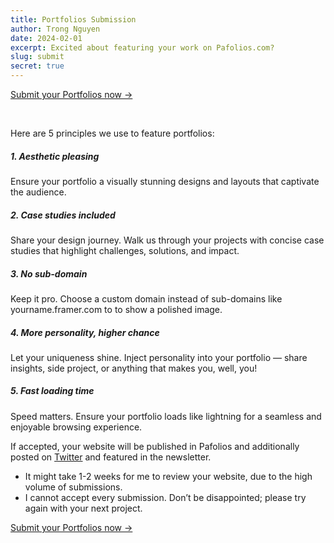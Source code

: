 ```yaml
---
title: Portfolios Submission
author: Trong Nguyen
date: 2024-02-01
excerpt: Excited about featuring your work on Pafolios.com?
slug: submit
secret: true
---
```


<p>
    <a class="button button-prim" href="https://tally.so/r/wgGd0K">Submit your Portfolios now → </a>
</p>

<br/>

Here are 5 principles we use to feature portfolios:

##### 1. Aesthetic pleasing

Ensure your portfolio a visually stunning designs and layouts that captivate the audience.

##### 2. Case studies included

Share your design journey. Walk us through your projects with concise case studies that highlight challenges, solutions, and impact.

##### 3. No sub-domain

Keep it pro. Choose a custom domain instead of sub-domains like yourname.framer.com to to show a polished image.

##### 4. More personality, higher chance

Let your uniqueness shine. Inject personality into your portfolio — share insights, side project, or anything that makes you, well, you!

##### 5. Fast loading time

Speed matters. Ensure your portfolio loads like lightning for a seamless and enjoyable browsing experience.

If accepted, your website will be published in Pafolios and additionally posted on [Twitter](https://twitter.com/pafolios) and featured in the newsletter.

- It might take 1-2 weeks for me to review your website, due to the high volume of submissions.
- I cannot accept every submission. Don’t be disappointed; please try again with your next project.

<p>
    <a class="button button-prim" href="https://tally.so/r/wgGd0K">Submit your Portfolios now → </a>
</p>
